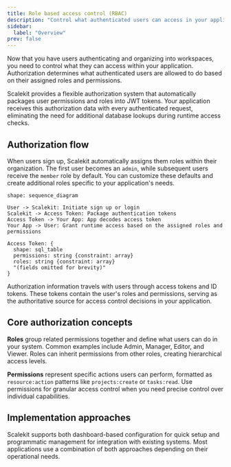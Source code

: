 ```yaml
---
title: Role based access control (RBAC)
description: "Control what authenticated users can access in your application using roles and permissions"
sidebar:
  label: "Overview"
prev: false
---
```



Now that you have users authenticating and organizing into workspaces, you need to control what they can access within your application. Authorization determines what authenticated users are allowed to do based on their assigned roles and permissions.

Scalekit provides a flexible authorization system that automatically packages user permissions and roles into JWT tokens. Your application receives this authorization data with every authenticated request, eliminating the need for additional database lookups during runtime access checks.

## Authorization flow

When users sign up, Scalekit automatically assigns them roles within their organization. The first user becomes an `admin`, while subsequent users receive the `member` role by default. You can customize these defaults and create additional roles specific to your application's needs.

```d2
shape: sequence_diagram

User -> Scalekit: Initiate sign up or login
Scalekit -> Access Token: Package authentication tokens
Access Token -> Your App: App decodes access token
Your App -> User: Grant runtime access based on the assigned roles and permissions

Access Token: {
  shape: sql_table
  permissions: string {constraint: array}
  roles: string {constraint: array}
  "(fields omitted for brevity)"
}
```

Authorization information travels with users through access tokens and ID tokens. These tokens contain the user's roles and permissions, serving as the authoritative source for access control decisions in your application.

## Core authorization concepts

**Roles** group related permissions together and define what users can do in your system. Common examples include Admin, Manager, Editor, and Viewer. Roles can inherit permissions from other roles, creating hierarchical access levels.

**Permissions** represent specific actions users can perform, formatted as `resource:action` patterns like `projects:create` or `tasks:read`. Use permissions for granular access control when you need precise control over individual capabilities.

## Implementation approaches

Scalekit supports both dashboard-based configuration for quick setup and programmatic management for integration with existing systems. Most applications use a combination of both approaches depending on their operational needs.

<CardGrid>

<LinkCard
    title="Set up roles"
    href="/fsa/guides/app-roles/"
    description="Create user roles, manage inheritance, and implement role-based access control"
  />

  <LinkCard
    title="Create and manage permissions"
    href="/authenticate/authz/create-permissions/"
    description="Set up fine-grained permissions for precise access control in your application"
  />

</CardGrid>